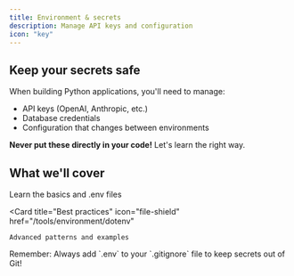 ```yaml
---
title: Environment & secrets
description: Manage API keys and configuration
icon: "key"
---
```


## Keep your secrets safe

When building Python applications, you'll need to manage:
- API keys (OpenAI, Anthropic, etc.)
- Database credentials
- Configuration that changes between environments

**Never put these directly in your code!** Let's learn the right way.

## What we'll cover

<CardGroup cols={2}>
  <Card
    title="Environment variables"
    icon="gear"
    href="/tools/environment/variables"
  >
    Learn the basics and .env files
  </Card>
  
  <Card
    title="Best practices"
    icon="file-shield"
    href="/tools/environment/dotenv"
  >
    Advanced patterns and examples
  </Card>
</CardGroup>

<Warning>
  Remember: Always add `.env` to your `.gitignore` file to keep secrets out of Git!
</Warning>